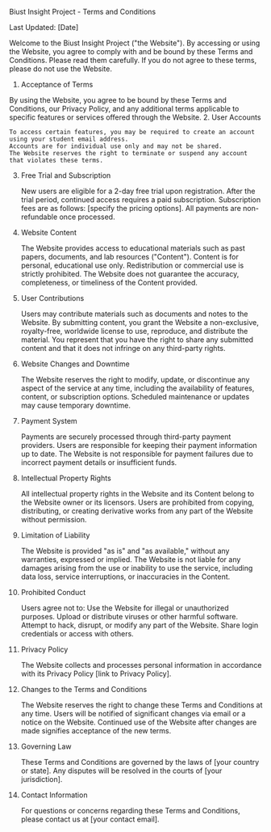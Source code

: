 Biust Insight Project - Terms and Conditions

Last Updated: [Date]

Welcome to the Biust Insight Project ("the Website"). By accessing or using the Website, you agree to comply with and be bound by these Terms and Conditions. Please read them carefully. If you do not agree to these terms, please do not use the Website.
1. Acceptance of Terms

By using the Website, you agree to be bound by these Terms and Conditions, our Privacy Policy, and any additional terms applicable to specific features or services offered through the Website.
2. User Accounts

    To access certain features, you may be required to create an account using your student email address.
    Accounts are for individual use only and may not be shared.
    The Website reserves the right to terminate or suspend any account that violates these terms.

3. Free Trial and Subscription

    New users are eligible for a 2-day free trial upon registration. After the trial period, continued access requires a paid subscription.
    Subscription fees are as follows: [specify the pricing options].
    All payments are non-refundable once processed.

4. Website Content

    The Website provides access to educational materials such as past papers, documents, and lab resources ("Content").
    Content is for personal, educational use only. Redistribution or commercial use is strictly prohibited.
    The Website does not guarantee the accuracy, completeness, or timeliness of the Content provided.

5. User Contributions

    Users may contribute materials such as documents and notes to the Website.
    By submitting content, you grant the Website a non-exclusive, royalty-free, worldwide license to use, reproduce, and distribute the material.
    You represent that you have the right to share any submitted content and that it does not infringe on any third-party rights.

6. Website Changes and Downtime

    The Website reserves the right to modify, update, or discontinue any aspect of the service at any time, including the availability of features, content, or subscription options.
    Scheduled maintenance or updates may cause temporary downtime.

7. Payment System

    Payments are securely processed through third-party payment providers.
    Users are responsible for keeping their payment information up to date.
    The Website is not responsible for payment failures due to incorrect payment details or insufficient funds.

8. Intellectual Property Rights

    All intellectual property rights in the Website and its Content belong to the Website owner or its licensors.
    Users are prohibited from copying, distributing, or creating derivative works from any part of the Website without permission.

9. Limitation of Liability

    The Website is provided "as is" and "as available," without any warranties, expressed or implied.
    The Website is not liable for any damages arising from the use or inability to use the service, including data loss, service interruptions, or inaccuracies in the Content.

10. Prohibited Conduct

    Users agree not to:
        Use the Website for illegal or unauthorized purposes.
        Upload or distribute viruses or other harmful software.
        Attempt to hack, disrupt, or modify any part of the Website.
        Share login credentials or access with others.

11. Privacy Policy

    The Website collects and processes personal information in accordance with its Privacy Policy [link to Privacy Policy].

12. Changes to the Terms and Conditions

    The Website reserves the right to change these Terms and Conditions at any time. Users will be notified of significant changes via email or a notice on the Website.
    Continued use of the Website after changes are made signifies acceptance of the new terms.

13. Governing Law

    These Terms and Conditions are governed by the laws of [your country or state]. Any disputes will be resolved in the courts of [your jurisdiction].

14. Contact Information

    For questions or concerns regarding these Terms and Conditions, please contact us at [your contact email].